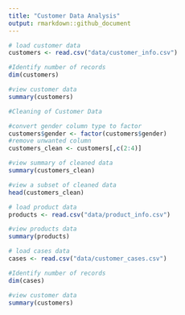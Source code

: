 ```yaml
---
title: "Customer Data Analysis"
output: rmarkdown::github_document
---
```

```r
# load customer data
customers <- read.csv("data/customer_info.csv")
```

```r
#Identify number of records
dim(customers)
```
```r
#view customer data
summary(customers)
```
```r
#Cleaning of Customer Data

#convert gender column type to factor
customers$gender <- factor(customers$gender)
#remove unwanted column
customers_clean <- customers[,c(2:4)]
```

```r
#view summary of cleaned data
summary(customers_clean)
```
```r
#view a subset of cleaned data
head(customers_clean)
```

```r
# load product data
products <- read.csv("data/product_info.csv")
```

```r
#view products data
summary(products)
```

```r
# load cases data
cases <- read.csv("data/customer_cases.csv")
```

```r
#Identify number of records
dim(cases)
```
```r
#view customer data
summary(customers)
```

